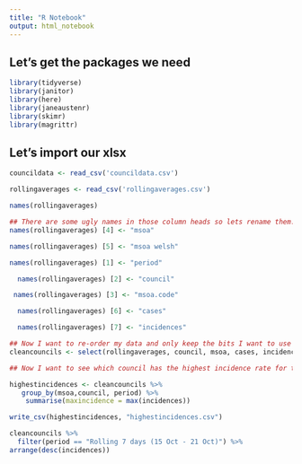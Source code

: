 ```yaml
---
title: "R Notebook"
output: html_notebook
---
```


## Let's get the packages we need

```r
library(tidyverse)
library(janitor)
library(here)
library(janeaustenr)
library(skimr)
library(magrittr)
```
## Let's import our xlsx

```r
councildata <- read_csv('councildata.csv')
```

```r
rollingaverages <- read_csv('rollingaverages.csv')
```
```r
names(rollingaverages)
```

```r
## There are some ugly names in those column heads so lets rename them. I couldn't find a way to do this elegantly so did it based on column number
names(rollingaverages) [4] <- "msoa"
```

```r
names(rollingaverages) [5] <- "msoa welsh"
```

```r
names(rollingaverages) [1] <- "period"
```
```r
  names(rollingaverages) [2] <- "council" 
```

```r
 names(rollingaverages) [3] <- "msoa.code"
```

```r
  names(rollingaverages) [6] <- "cases"
```
```r
  names(rollingaverages) [7] <- "incidences"
```

```r
## Now I want to re-order my data and only keep the bits I want to use and save that to a new dataframe
cleancouncils <- select(rollingaverages, council, msoa, cases, incidences, period, msoa.code)
```

```r
## Now I want to see which council has the highest incidence rate for the 7 day rolling average

highestincidences <- cleancouncils %>%
   group_by(msoa,council, period) %>%
    summarise(maxincidence = max(incidences))

```

```r
write_csv(highestincidences, "highestincidences.csv")
```

```r
cleancouncils %>%
  filter(period == "Rolling 7 days (15 Oct - 21 Oct)") %>%
arrange(desc(incidences))
```

